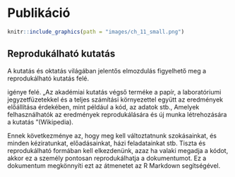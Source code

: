 # Publikáció {#publikacio}

```r
knitr::include_graphics(path = "images/ch_11_small.png")
```


## Reprodukálható kutatás

A kutatás és oktatás világában jelentős elmozdulás figyelhető meg a reprodukálható kutatás felé. 

igénye felé.  „Az akadémiai kutatás végső terméke a papír, a laboratóriumi jegyzetfüzetekkel és a teljes számítási környezettel együtt az eredmények előállítása érdekében, mint például a kód, az adatok stb., Amelyek felhasználhatók az eredmények reprodukálására és új munka létrehozására a kutatás ”(Wikipedia).

Ennek következménye az, hogy meg kell változtatnunk szokásainkat, és minden kéziratunkat, előadásainkat, házi feladatainkat stb. Tiszta és reprodukálható formában kell elkezdenünk, azaz ha valaki megadja a kódot, akkor ez a személy pontosan reprodukálhatja a dokumentumot. Ez a dokumentum megkönnyíti ezt az átmenetet az R Markdown segítségével.


